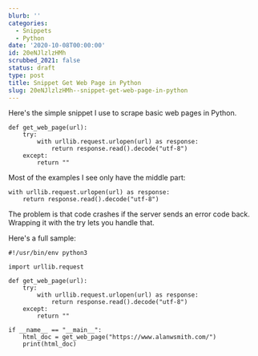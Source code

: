 ```yaml
---
blurb: ''
categories:
  - Snippets
  - Python
date: '2020-10-08T00:00:00'
id: 20eNJlzlzHMh
scrubbed_2021: false
status: draft
type: post
title: Snippet Get Web Page in Python
slug: 20eNJlzlzHMh--snippet-get-web-page-in-python
---
```


Here's the simple snippet I use to scrape basic web pages in Python.

```python{numberLines: true}
def get_web_page(url):
    try:
        with urllib.request.urlopen(url) as response:
            return response.read().decode("utf-8")
    except:
        return ""
```

Most of the examples I see only have the middle part:

```python{numberLines: true}
with urllib.request.urlopen(url) as response:
	return response.read().decode("utf-8")
```

The problem is that code crashes if the server sends an error code back. Wrapping it with the try lets you handle that. 

Here's a full sample:

```python{numberLines: true}
#!/usr/bin/env python3

import urllib.request

def get_web_page(url):
    try:
        with urllib.request.urlopen(url) as response:
            return response.read().decode("utf-8")
    except:
        return ""

if __name__ == "__main__":
    html_doc = get_web_page("https://www.alanwsmith.com/")
    print(html_doc)
```

